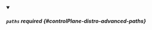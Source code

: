 


<details className="config-field" data-expandable="true" open>
<summary>

##### `paths` <span className="config-field-required" data-required="false">required</span> <span className="config-field-type"></span> <span className="config-field-default"></span> <span className="config-field-enum"></span> {#controlPlane-distro-advanced-paths}



</summary>

<PartialPathsreference />


</details>
